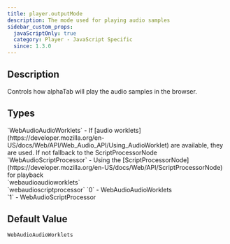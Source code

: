 ```yaml
---
title: player.outputMode
description: The mode used for playing audio samples
sidebar_custom_props:
  javaScriptOnly: true
  category: Player - JavaScript Specific
  since: 1.3.0
---
```


<SinceBadge since="1.3.0" />


## Description

Controls how alphaTab will play the audio samples in the browser.

<PropertyDescription showJson={true} />

## Types

<TypeTable>
    <TypeRow type="js" name="alphaTab.PlayerOutputMode">
        `WebAudioAudioWorklets` - If [audio worklets](https://developer.mozilla.org/en-US/docs/Web/API/Web_Audio_API/Using_AudioWorklet) are available, they are used. If not fallback to the ScriptProcessorNode<br />
        `WebAudioScriptProcessor` - Using the [ScriptProcessorNode](https://developer.mozilla.org/en-US/docs/Web/API/ScriptProcessorNode) for playback<br />
    </TypeRow>
    <TypeRow type="json-js-html" name="string">
        `webaudioaudioworklets`<br />
        `webaudioscriptprocessor`
    </TypeRow>
    <TypeRow type="json-js-html" name="int">
        `0` - WebAudioAudioWorklets<br />
        `1` - WebAudioScriptProcessor<br />
    </TypeRow>
</TypeTable>

## Default Value

`WebAudioAudioWorklets`
